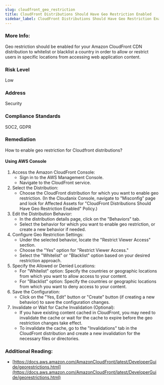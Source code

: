 ```yaml
---
slug: cloudfront_geo_restriction
title: CloudFront Distributions Should Have Geo Restriction Enabled
sidebar_label: CloudFront Distributions Should Have Geo Restriction Enabled
---
```


### More Info:

Geo restriction should be enabled for your Amazon CloudFront CDN distribution to whitelist or blacklist a country in order to allow or restrict users in specific locations from accessing web application content.

### Risk Level

Low

### Address

Security

### Compliance Standards

SOC2, GDPR

### Remediation

How to enable geo restriction for Cloudfront distributions?

#### Using AWS Console

1. Access the Amazon CloudFront Console:
   - Sign in to the AWS Management Console.
   - Navigate to the CloudFront service.
2. Select the Distribution:
   - Choose the CloudFront distribution for which you want to enable geo restriction.
     (In the Cloudanix Console, navigate to "Misconfig" page and look for Affected Assets for "CloudFront Distributions Should Have Geo Restriction Enabled" Policy.)
3. Edit the Distribution Behavior:
   - In the distribution details page, click on the "Behaviors" tab.
   - Select the behavior for which you want to enable geo restriction, or create a new behavior if needed.
4. Configure Geo Restriction Settings:
   - Under the selected behavior, locate the "Restrict Viewer Access" section.
   - Choose the "Yes" option for "Restrict Viewer Access."
   - Select the "Whitelist" or "Blacklist" option based on your desired restriction approach.
5. Specify the Allowed or Denied Locations:
   - For "Whitelist" option: Specify the countries or geographic locations from which you want to allow access to your content.
   - For "Blacklist" option: Specify the countries or geographic locations from which you want to deny access to your content.
6. Save the Configuration:
   - Click on the "Yes, Edit" button or "Create" button (if creating a new behavior) to save the configuration changes.
7. Invalidate or Wait for Cache Invalidation (Optional):
   - If you have existing content cached in CloudFront, you may need to invalidate the cache or wait for the cache to expire before the geo restriction changes take effect.
   - To invalidate the cache, go to the "Invalidations" tab in the CloudFront distribution and create a new invalidation for the necessary files or directories.

### Additional Reading:

- [https://docs.aws.amazon.com/AmazonCloudFront/latest/DeveloperGuide/georestrictions.html](https://docs.aws.amazon.com/AmazonCloudFront/latest/DeveloperGuide/georestrictions.html) 

